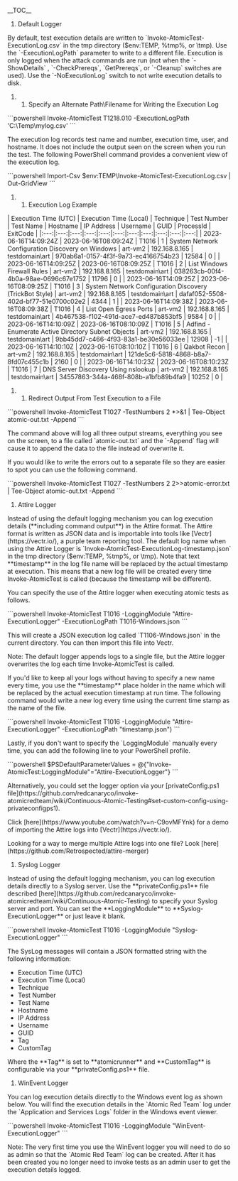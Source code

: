 __TOC__

# Default Logger

By default, test execution details are written to `Invoke-AtomicTest-ExecutionLog.csv` in the tmp directory ($env:TEMP, %tmp%, or \tmp). Use the `-ExecutionLogPath` parameter to write to a different file. Execution is only logged when the attack commands are run (not when the `-ShowDetails` , `-CheckPrereqs`, `GetPrereqs`, or `-Cleanup` switches are used). Use the `-NoExecutionLog` switch to not write execution details to disk. 

#### Specify an Alternate Path\Filename for Writing the Execution Log

```powershell
Invoke-AtomicTest T1218.010 -ExecutionLogPath 'C:\Temp\mylog.csv'
```

The execution log records test name and number, execution time, user, and hostname. It does not include the output seen on the screen when you run the test. The following PowerShell command provides a convenient view of the execution log.

```powershell
Import-Csv $env:TEMP\Invoke-AtomicTest-ExecutionLog.csv | Out-GridView
```

#### Execution Log Example

| Execution Time (UTC) | Execution Time (Local) | Technique | Test Number | Test Name | Hostname | IP Address | Username | GUID | ProcessId | ExitCode |
|:---:|:---:|:---:|:---:|:---:|:---:|:---:|:---:|:---:|:---:|:---:|
| 2023-06-16T14:09:24Z | 2023-06-16T08:09:24Z | T1016 | 1 | System Network Configuration Discovery on Windows | art-vm2 | 192.168.8.165 | testdomain\art | 970ab6a1-0157-4f3f-9a73-ec4166754b23 | 12584 | 0 |
| 2023-06-16T14:09:25Z | 2023-06-16T08:09:25Z | T1016 | 2 | List Windows Firewall Rules | art-vm2 | 192.168.8.165 | testdomain\art | 038263cb-00f4-4b0a-98ae-0696c67e1752 | 11796 | 0 |
| 2023-06-16T14:09:25Z | 2023-06-16T08:09:25Z | T1016 | 3 | System Network Configuration Discovery (TrickBot Style) | art-vm2 | 192.168.8.165 | testdomain\art | dafaf052-5508-402d-bf77-51e0700c02e2 | 4344 | 1 |
| 2023-06-16T14:09:38Z | 2023-06-16T08:09:38Z | T1016 | 4 | List Open Egress Ports | art-vm2 | 192.168.8.165 | testdomain\art | 4b467538-f102-491d-ace7-ed487b853bf5 | 9584 | 0 |
| 2023-06-16T14:10:09Z | 2023-06-16T08:10:09Z | T1016 | 5 | Adfind - Enumerate Active Directory Subnet Objects | art-vm2 | 192.168.8.165 | testdomain\art | 9bb45dd7-c466-4f93-83a1-be30e56033ee | 12908 | -1 |
| 2023-06-16T14:10:10Z | 2023-06-16T08:10:10Z | T1016 | 6 | Qakbot Recon | art-vm2 | 192.168.8.165 | testdomain\art | 121de5c6-5818-4868-b8a7-8fd07c455c1b | 2160 | 0 |
| 2023-06-16T14:10:23Z | 2023-06-16T08:10:23Z | T1016 | 7 | DNS Server Discovery Using nslookup | art-vm2 | 192.168.8.165 | testdomain\art | 34557863-344a-468f-808b-a1bfb89b4fa9 | 10252 | 0 |


#### Redirect Output From Test Execution to a File

```powershell
Invoke-AtomicTest T1027 -TestNumbers 2 *>&1 | Tee-Object atomic-out.txt -Append
```

The command above will log all three output streams, everything you see on the screen, to a file called `atomic-out.txt` and the `-Append` flag will cause it to append the data to the file instead of overwrite it.

If you would like to write the errors out to a separate file so they are easier to spot you can use the following command.

```powershell
Invoke-AtomicTest T1027  -TestNumbers 2 2>>atomic-error.txt | Tee-Object atomic-out.txt -Append
```

# Attire Logger

Instead of using the default logging mechanism you can log execution details (**including command output**) in the Attire format. The Attire format is written as JSON data and is importable into tools like [Vectr](https://vectr.io/), a purple team reporting tool. The default log name when using the Attire Logger is `Invoke-AtomicTest-ExecutionLog-timestamp.json` in the tmp directory ($env:TEMP, %tmp%, or \tmp). Note that text **timestamp** in the log file name will be replaced by the actual timestamp at execution. This means that a new log file will be created every time Invoke-AtomicTest is called (because the timestamp will be different).

You can specify the use of the Attire logger when executing atomic tests as follows.

```powershell
Invoke-AtomicTest T1016 -LoggingModule "Attire-ExecutionLogger" -ExecutionLogPath T1016-Windows.json
```

This will create a JSON execution log called `T1106-Windows.json` in the current directory. You can then import this file into Vectr.

Note: The default logger appends logs to a single file, but the Attire logger overwrites the log each time Invoke-AtomicTest is called.

If you'd like to keep all your logs without having to specify a new name every time, you use the **timestamp** place holder in the name which will be replaced by the actual execution timestamp at run time. The following command would write a new log every time using the current time stamp as the name of the file.

```powershell
Invoke-AtomicTest T1016 -LoggingModule "Attire-ExecutionLogger" -ExecutionLogPath "timestamp.json")
```

Lastly, if you don't want to specify the `LoggingModule` manually every time, you can add the following line to your PowerShell profile.

```powershell
$PSDefaultParameterValues = @{"Invoke-AtomicTest:LoggingModule"="Attire-ExecutionLogger"}
```

Alternatively, you could set the logger option via your [privateConfig.ps1 file](https://github.com/redcanaryco/invoke-atomicredteam/wiki/Continuous-Atomic-Testing#set-custom-config-using-privateconfigps1).

Click [here](https://www.youtube.com/watch?v=n-C9ovMFYnk) for a demo of importing the Attire logs into [Vectr](https://vectr.io/).

Looking for a way to merge multiple Attire logs into one file? Look [here](https://github.com/Retrospected/attire-merger)

# Syslog Logger

Instead of using the default logging mechanism, you can log execution details directly to a Syslog server. Use the **privateConfig.ps1** file described [here](https://github.com/redcanaryco/invoke-atomicredteam/wiki/Continuous-Atomic-Testing) to specify your Syslog server and port. You can set the **LoggingModule** to **Syslog-ExecutionLogger** or just leave it blank.

```powershell
Invoke-AtomicTest T1016 -LoggingModule "Syslog-ExecutionLogger"
```

The SysLog messages will contain a JSON formatted string with the following information:

* Execution Time (UTC)
* Execution Time (Local)
* Technique
* Test Number
* Test Name
* Hostname
* IP Address
* Username
* GUID
* Tag
* CustomTag

Where the **Tag** is set to **atomicrunner** and **CustomTag** is configurable via your **privateConfig.ps1** file.

# WinEvent Logger

You can log execution details directly to the Windows event log as shown below. You will find the execution details in the `Atomic Red Team` log under the `Application and Services Logs` folder in the Windows event viewer.

```powershell
Invoke-AtomicTest T1016 -LoggingModule "WinEvent-ExecutionLogger"
```

Note: The very first time you use the WinEvent logger you will need to do so as admin so that the `Atomic Red Team` log can be created. After it has been created you no longer need to invoke tests as an admin user to get the execution details logged.
